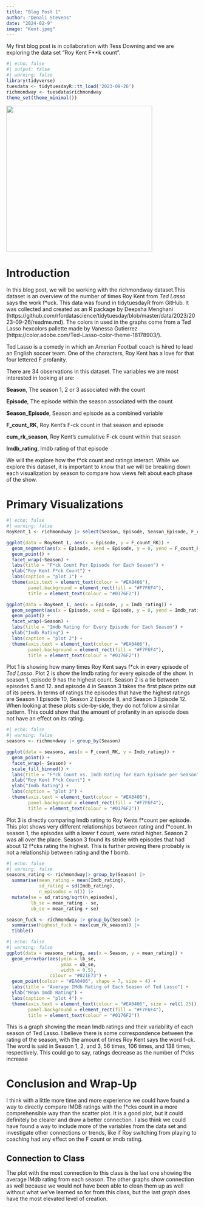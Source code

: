 ```yaml
---
title: "Blog Post 1"
author: "Denali Stevens"
date: "2024-02-9"
image: "Kent.jpeg"
---
```


My first blog post is in collaboration with Tess Downing and we are exploring the data set "Roy Kent F**k count".

```r
#| echo: false
#| output: false
#| warning: false
library(tidyverse)
tuesdata <- tidytuesdayR::tt_load('2023-09-26')
richmondway <- tuesdata$richmondway
theme_set(theme_minimal())
```
![](lasso.jpg){width=4in}




# Introduction

In this blog post, we will be working with the richmondway dataset.This dataset is an overview of the number of times Roy Kent from *Ted Lasso* says the work f\*uck. This data was found in tidytuesdayR from GitHub. It was collected and created as an R package by Deepsha Menghani (https://github.com/rfordatascience/tidytuesday/blob/master/data/2023/2023-09-26/readme.md). The colors in used in the graphs come from a Ted Lasso hexcolors pallette made by Vanessa Gutierrez (https://color.adobe.com/Ted-Lasso-color-theme-18178903/).

Ted Lasso is a comedy in which an Amerian Football coach is hired to lead an English soccer team. One of the characters, Roy Kent has a love for that four lettered F profanity.

There are 34 observations in this dataset. The variables we are most interested in looking at are:

**Season**, The season 1, 2 or 3 associated with the count

**Episode**, The episode within the season associated with the count

**Season_Episode**, Season and episode as a combined variable

**F_count_RK**, Roy Kent's F-ck count in that season and episode

**cum_rk_season**, Roy Kent's cumulative F-ck count within that season

**Imdb_rating**, Imdb rating of that episode

We will the explore how the f\*ck count and ratings interact. While we explore this dataset, it is important to know that we will be breaking down each visualization by season to compare how views felt about each phase of the show.

# Primary Visualizations

```r
#| echo: false
#| warning: false
RoyKent_1 <- richmondway |> select(Season, Episode, Season_Episode, F_count_RK, Imdb_rating) 

ggplot(data = RoyKent_1, aes(x = Episode, y = F_count_RK)) +
  geom_segment(aes(x = Episode, xend = Episode, y = 0, yend = F_count_RK)) +
  geom_point() +
  facet_wrap(~Season) +
  labs(title = "F*ck Count Per Episode for Each Season") +
  ylab("Roy Kent F*ck Count") +
  labs(caption = "plot 1") +
  theme(axis.text = element_text(colour = "#EA0406"),
        panel.background = element_rect(fill = "#F7F6F4"),
        title = element_text(colour = "#0176F2"))

ggplot(data = RoyKent_1, aes(x = Episode, y = Imdb_rating)) +
  geom_segment(aes(x = Episode, xend = Episode, y = 0, yend = Imdb_rating)) +
  geom_point() +
  facet_wrap(~Season) +
  labs(title = "Imdb Rating for Every Episode for Each Season") +
  ylab("Imdb Rating") +
  labs(caption = "plot 2") +
  theme(axis.text = element_text(colour = "#EA0406"),
        panel.background = element_rect(fill = "#F7F6F4"),
        title = element_text(colour = "#0176F2"))
```

Plot 1 is showing how many times Roy Kent says f\*ck in every episode of *Ted Lasso*. Plot 2 is show the Imdb rating for every episode of the show. In season 1, episode 9 has the highest count. Season 2 is a tie between episodes 5 and 12. and episode 4 in Season 3 takes the first place prize out of its peers. In terms of ratings the episodes that have the highest ratings are Season 1 Episode 10, Season 2 Episode 8, and Season 3 Episode 12. When looking at these plots side-by-side, they do not follow a similar pattern. This could show that the amount of profanity in an episode does not have an effect on its rating.

```r
#| echo: false
#| warning: false
seasons <- richmondway |> group_by(Season)

ggplot(data = seasons, aes(x = F_count_RK, y = Imdb_rating)) +
  geom_point() +
  facet_wrap(~ Season) +
  scale_fill_binned() +
  labs(title = "F*ck Count vs. Imdb Rating for Each Episode per Season") +
  xlab("Roy Kent F*ck Count") +
  ylab("Imdb Rating") +
  labs(caption = "plot 3") +
  theme(axis.text = element_text(colour = "#EA0406"),
        panel.background = element_rect(fill = "#F7F6F4"),
        title = element_text(colour = "#0176F2"))

```

Plot 3 is directly comparing Imdb rating to Roy Kents f\*\ck count per episode. This plot shows very different relationships between rating and f\*\ck count. In season 1, the episodes with a lower f count, were rated higher. Season 2 was all over the place. Season 3 found its stride with episodes that had about 12 f\*cks rating the highest. This is further proving there probably is not a relationship between rating and the f bomb.

```r
#| echo: false
#| warning: false
seasons_rating <- richmondway|> group_by(Season) |>
  summarise(mean_rating = mean(Imdb_rating),
            sd_rating = sd(Imdb_rating),
            n_episodes = n()) |>
  mutate(se = sd_rating/sqrt(n_episodes),
         lb_se = mean_rating - se,
         ub_se = mean_rating + se) 

season_fuck <- richmondway |> group_by(Season) |>
  summarise(highest_fuck = max(cum_rk_season)) |>
  tibble()
```

```r
#| echo: false
#| warning: false
ggplot(data = seasons_rating, aes(x = Season, y = mean_rating)) +
  geom_errorbar(aes(ymin = lb_se, 
                    ymax = ub_se,
                    width = 0.5),
                colour = "#021E73") +
  geom_point(colour = "#EA0406", shape = 7, size = 4) +
  labs(title = "Average IMdb Rating of Each Season of Ted Lasso") +
  ylab("Mean Imdb Rating") +
  labs(caption = "plot 4") +
  theme(axis.text = element_text(colour = "#EA0406", size = rel(1.25)),
        panel.background = element_rect(fill = "#F7F6F4"),
        title = element_text(colour = "#0176F2"))
```

This is a graph showing the mean Imdb ratings and their variability of each season of Ted Lasso. I believe there is some correspondence between the rating of the season, with the amount of times Roy Kent says the word f-ck. The word is said in Season 1, 2, and 3, 56 times, 106 times, and 138 times, respectively. This could go to say, ratings decrease as the number of f\*cks increase

# Conclusion and Wrap-Up

I think with a little more time and more experience we could have found a way to directly compare IMDB ratings with the f\*cks count in a more comprehensible way than the scatter plot. It is a good plot, but it could definitely be clearer and draw a better connection. I also think we could have found a way to include more of the variables from the data set and investigate other connections or trends, like if Roy switching from playing to coaching had any effect on the F count or imdb rating. 

## Connection to Class

The plot with the most connection to this class is the last one showing the average IMdb rating from each season. The other graphs show connection as well because we would not have been able to clean them up as well without what we've learned so for from this class, but the last graph does have the most elevated level of creation. 